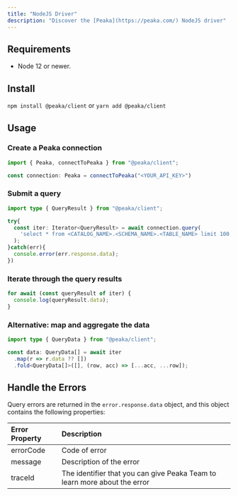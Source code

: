 ```yaml
---
title: "NodeJS Driver"
description: "Discover the [Peaka](https://peaka.com/) NodeJS driver"
---
```


## Requirements

- Node 12 or newer.

## Install

```npm install @peaka/client```
or
```yarn add @peaka/client```

## Usage

### Create a Peaka connection

```typescript
import { Peaka, connectToPeaka } from "@peaka/client";

const connection: Peaka = connectToPeaka("<YOUR_API_KEY>")
```

### Submit a query

```typescript
import type { QueryResult } from "@peaka/client";

try{
  const iter: Iterator<QueryResult> = await connection.query(
    'select * from <CATALOG_NAME>.<SCHEMA_NAME>.<TABLE_NAME> limit 100'
  );
}catch(err){
  console.error(err.response.data);
})
```

### Iterate through the query results

```typescript
for await (const queryResult of iter) {
  console.log(queryResult.data);
}
```

### Alternative: map and aggregate the data

```typescript
import type { QueryData } from "@peaka/client";

const data: QueryData[] = await iter
  .map(r => r.data ?? [])
  .fold<QueryData[]>([], (row, acc) => [...acc, ...row]);
```

## Handle the Errors
Query errors are returned in the `error.response.data` object, and this object contains the following properties:

| Error Property | Description |
| :-- | :-- |
| errorCode      | Code of error |
| message        | Description of the error |
| traceId        | The identifier that you can give Peaka Team to learn more about the error |
